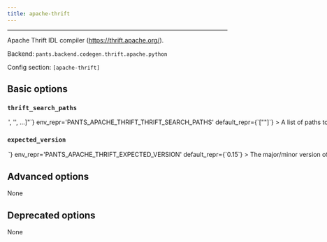 ```yaml
---
title: apache-thrift
---
```



---

Apache Thrift IDL compiler (https://thrift.apache.org/).

Backend: <span className="color--primary">`pants.backend.codegen.thrift.apache.python`</span>

Config section: <span className="color--primary">`[apache-thrift]`</span>

<span className={styles.options}>

## Basic options

### `thrift_search_paths`

<Option
  cli_repr={`--apache-thrift-thrift-search-paths="['<str>', '<str>', ...]"`}
  env_repr='PANTS_APACHE_THRIFT_THRIFT_SEARCH_PATHS'
  default_repr={`["<PATH>"]`}
>
A list of paths to search for Thrift.

Specify absolute paths to directories with the `thrift` binary, e.g. `/usr/bin`. Earlier entries will be searched first.

The special string `"<PATH>"` will expand to the contents of the PATH env var.
</Option>

### `expected_version`

<Option
  cli_repr={`--apache-thrift-expected-version=<str>`}
  env_repr='PANTS_APACHE_THRIFT_EXPECTED_VERSION'
  default_repr={`0.15`}
>
The major/minor version of Apache Thrift that  you are using, such as `0.15`.

Pants will only use Thrift binaries from `--thrift-search-paths` that have the expected version, and it will error if none are found.

Do not include the patch version.
</Option>

## Advanced options

None

## Deprecated options

None

</span>